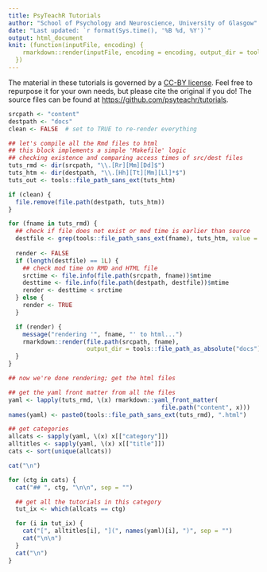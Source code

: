 ```yaml
---
title: PsyTeachR Tutorials
author: "School of Psychology and Neuroscience, University of Glasgow"
date: "Last updated: `r format(Sys.time(), '%B %d, %Y')`"
output: html_document
knit: (function(inputFile, encoding) {
    rmarkdown::render(inputFile, encoding = encoding, output_dir = tools::file_path_as_absolute("docs"))
  })
---
```


The material in these tutorials is governed by a [CC-BY license](https://github.com/PsyTeachR/tutorials/blob/main/LICENSE.md). Feel free to repurpose it for your own needs, but please cite the original if you do! The source files can be found at <https://github.com/psyteachr/tutorials>.

```r
srcpath <- "content"
destpath <- "docs"
clean <- FALSE  # set to TRUE to re-render everything

## let's compile all the Rmd files to html
## this block implements a simple 'Makefile' logic
## checking existence and comparing access times of src/dest files
tuts_rmd <- dir(srcpath, "\\.[Rr][Mm][Dd]$")
tuts_htm <- dir(destpath, "\\.[Hh][Tt][Mm][Ll]*$")
tuts_out <- tools::file_path_sans_ext(tuts_htm)

if (clean) {
  file.remove(file.path(destpath, tuts_htm))
}

for (fname in tuts_rmd) {
  ## check if file does not exist or mod time is earlier than source
  destfile <- grep(tools::file_path_sans_ext(fname), tuts_htm, value = TRUE)
  
  render <- FALSE
  if (length(destfile) == 1L) {
    ## check mod time on RMD and HTML file
    srctime <- file.info(file.path(srcpath, fname))$mtime
    desttime <- file.info(file.path(destpath, destfile))$mtime
    render <- desttime < srctime
  } else {
    render <- TRUE
  }

  if (render) {
    message("rendering '", fname, "' to html...")
    rmarkdown::render(file.path(srcpath, fname),
                      output_dir = tools::file_path_as_absolute("docs"))
  }
}
```

```r
## now we're done rendering; get the html files

## get the yaml front matter from all the files
yaml <- lapply(tuts_rmd, \(x) rmarkdown::yaml_front_matter(
                                           file.path("content", x)))
names(yaml) <- paste0(tools::file_path_sans_ext(tuts_rmd), ".html")

## get categories
allcats <- sapply(yaml, \(x) x[["category"]])
alltitles <- sapply(yaml, \(x) x[["title"]])
cats <- sort(unique(allcats))

cat("\n")

for (ctg in cats) {
  cat("## ", ctg, "\n\n", sep = "")

  ## get all the tutorials in this category
  tut_ix <- which(allcats == ctg)

  for (i in tut_ix) {
    cat("[", alltitles[i], "](", names(yaml)[i], ")", sep = "")
    cat("\n\n")
  }
  cat("\n")
}
```
